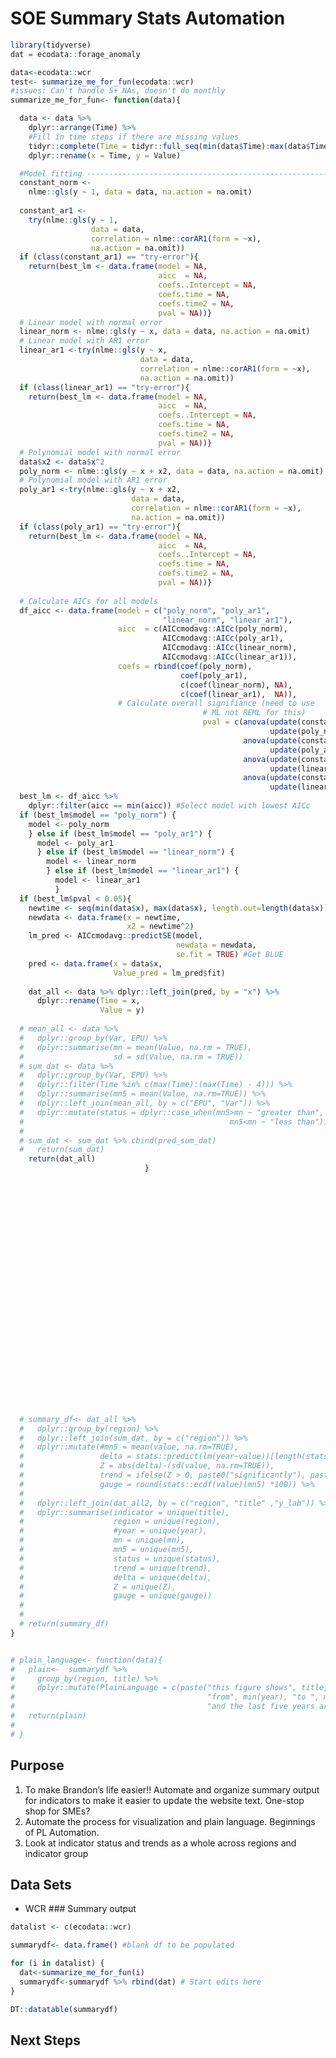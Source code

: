 # SOE Summary Stats Automation


```r

library(tidyverse)
dat = ecodata::forage_anomaly

data<-ecodata::wcr
test<- summarize_me_for_fun(ecodata::wcr)
#issues: Can't handle 5+ NAs, doesn't do monthly
summarize_me_for_fun<- function(data){

  data <- data %>%
    dplyr::arrange(Time) %>%
    #Fill in time steps if there are missing values
    tidyr::complete(Time = tidyr::full_seq(min(data$Time):max(data$Time),1)) %>% 
    dplyr::rename(x = Time, y = Value)

  #Model fitting -------------------------------------------------------
  constant_norm <-
    nlme::gls(y ~ 1, data = data, na.action = na.omit)
  
  constant_ar1 <-
    try(nlme::gls(y ~ 1, 
                  data = data,
                  correlation = nlme::corAR1(form = ~x),
                  na.action = na.omit))
  if (class(constant_ar1) == "try-error"){
    return(best_lm <- data.frame(model = NA,
                                 aicc  = NA,
                                 coefs..Intercept = NA,
                                 coefs.time = NA,
                                 coefs.time2 = NA,
                                 pval = NA))}
  # Linear model with normal error
  linear_norm <- nlme::gls(y ~ x, data = data, na.action = na.omit)
  # Linear model with AR1 error
  linear_ar1 <-try(nlme::gls(y ~ x,
                             data = data,
                             correlation = nlme::corAR1(form = ~x),
                             na.action = na.omit))
  if (class(linear_ar1) == "try-error"){
    return(best_lm <- data.frame(model = NA,
                                 aicc  = NA,
                                 coefs..Intercept = NA,
                                 coefs.time = NA,
                                 coefs.time2 = NA,
                                 pval = NA))}
  # Polynomial model with normal error
  data$x2 <- data$x^2
  poly_norm <- nlme::gls(y ~ x + x2, data = data, na.action = na.omit)
  # Polynomial model with AR1 error
  poly_ar1 <-try(nlme::gls(y ~ x + x2,
                           data = data,
                           correlation = nlme::corAR1(form = ~x),
                           na.action = na.omit))
  if (class(poly_ar1) == "try-error"){
    return(best_lm <- data.frame(model = NA,
                                 aicc  = NA,
                                 coefs..Intercept = NA,
                                 coefs.time = NA,
                                 coefs.time2 = NA,
                                 pval = NA))}
  
  # Calculate AICs for all models
  df_aicc <- data.frame(model = c("poly_norm", "poly_ar1",
                                  "linear_norm", "linear_ar1"),
                        aicc  = c(AICcmodavg::AICc(poly_norm),
                                  AICcmodavg::AICc(poly_ar1),
                                  AICcmodavg::AICc(linear_norm),
                                  AICcmodavg::AICc(linear_ar1)),
                        coefs = rbind(coef(poly_norm),
                                      coef(poly_ar1),
                                      c(coef(linear_norm), NA),
                                      c(coef(linear_ar1),  NA)),
                        # Calculate overall signifiance (need to use
                                           # ML not REML for this)
                                           pval = c(anova(update(constant_norm, method = "ML"),
                                                          update(poly_norm, method = "ML"))$`p-value`[2],
                                                    anova(update(constant_ar1, method = "ML"),
                                                          update(poly_ar1, method = "ML"))$`p-value`[2],
                                                    anova(update(constant_norm, method = "ML"),
                                                          update(linear_norm, method = "ML"))$`p-value`[2],
                                                    anova(update(constant_ar1, method = "ML"),
                                                          update(linear_ar1, method = "ML"))$`p-value`[2]))
  best_lm <- df_aicc %>%
    dplyr::filter(aicc == min(aicc)) #Select model with lowest AICc
  if (best_lm$model == "poly_norm") {
    model <- poly_norm
    } else if (best_lm$model == "poly_ar1") {
      model <- poly_ar1
      } else if (best_lm$model == "linear_norm") {
        model <- linear_norm
        } else if (best_lm$model == "linear_ar1") {
          model <- linear_ar1
          }
  if (best_lm$pval < 0.05){
    newtime <- seq(min(data$x), max(data$x), length.out=length(data$x))
    newdata <- data.frame(x = newtime,
                          x2 = newtime^2)
    lm_pred <- AICcmodavg::predictSE(model,
                                     newdata = newdata,
                                     se.fit = TRUE) #Get BLUE
    pred <- data.frame(x = data$x,
                       Value_pred = lm_pred$fit)
    
    dat_all <- data %>% dplyr::left_join(pred, by = "x") %>% 
      dplyr::rename(Time = x, 
                    Value = y)
    
  # mean_all <- data %>% 
  #   dplyr::group_by(Var, EPU) %>% 
  #   dplyr::summarise(mn = mean(Value, na.rm = TRUE), 
  #                    sd = sd(Value, na.rm = TRUE)) 
  # sum_dat <- data %>% 
  #   dplyr::group_by(Var, EPU) %>% 
  #   dplyr::filter(Time %in% c(max(Time):(max(Time) - 4))) %>% 
  #   dplyr::summarise(mn5 = mean(Value, na.rm=TRUE)) %>% 
  #   dplyr::left_join(mean_all, by = c("EPU", "Var")) %>% 
  #   dplyr::mutate(status = dplyr::case_when(mn5>mn ~ "greater than", 
  #                                              mn5<mn ~ "less than"))
  # 
  # sum_dat <- sum_dat %>% cbind(pred_sum_dat)
  #   return(sum_dat)
    return(dat_all)
                              }
                                           
  
  
  
  
  
  
  
  
  
  
  
  
  
  
  
  
  
  
  
  
  
  
  
  
  
  # summary_df<- dat_all %>% 
  #   dplyr::group_by(region) %>% 
  #   dplyr::left_join(sum_dat, by = c("region")) %>%
  #   dplyr::mutate(#mn5 = mean(value, na.rm=TRUE),
  #                 delta = stats::predict(lm(year~value))[length(stats::predict(lm(year~value)))] - stats::predict(lm(year~value))[1], 
  #                 Z = abs(delta)-(sd(value, na.rm=TRUE)), 
  #                 trend = ifelse(Z > 0, paste0("significantly"), paste0("")), 
  #                 gauge = round(stats::ecdf(value)(mn5) *100)) %>% 
  #   
  #   dplyr::left_join(dat_all2, by = c("region", "title" ,"y_lab")) %>% 
  #   dplyr::summarise(indicator = unique(title), 
  #                    region = unique(region), 
  #                    #year = unique(year),
  #                    mn = unique(mn), 
  #                    mn5 = unique(mn5),
  #                    status = unique(status), 
  #                    trend = unique(trend), 
  #                    delta = unique(delta), 
  #                    Z = unique(Z),
  #                    gauge = unique(gauge))  
  #   
  # 
  # return(summary_df)
}


# plain_language<- function(data){
#   plain<-  summarydf %>% 
#     group_by(region, title) %>% 
#     dplyr::mutate(PlainLanguage = c(paste("this figure shows", title, " in ", y_lab, "ranging from ", min(value), "to", max(value), 
#                                           "from", min(year), "to ", max(year),". The overall trend is ", trend, 
#                                           "and the last five years are ", status, "the time series mean of ", mn, ".")))
#   return(plain)
# 
# }
```


## Purpose 

1) To make Brandon's life easier!! Automate and organize summary output for indicators to make it easier to update the website text. One-stop shop for SMEs?
2) Automate the process for visualization and plain language. Beginnings of PL Automation.
3) Look at indicator status and trends as a whole across regions and indicator group

## Data Sets
- WCR
### Summary output
```r

datalist <- c(ecodata::wcr)

summarydf<- data.frame() #blank df to be populated

for (i in datalist) {
  dat<-summarize_me_for_fun(i)
  summarydf<-summarydf %>% rbind(dat) # Start edits here
}

DT::datatable(summarydf)


```






## Next Steps

